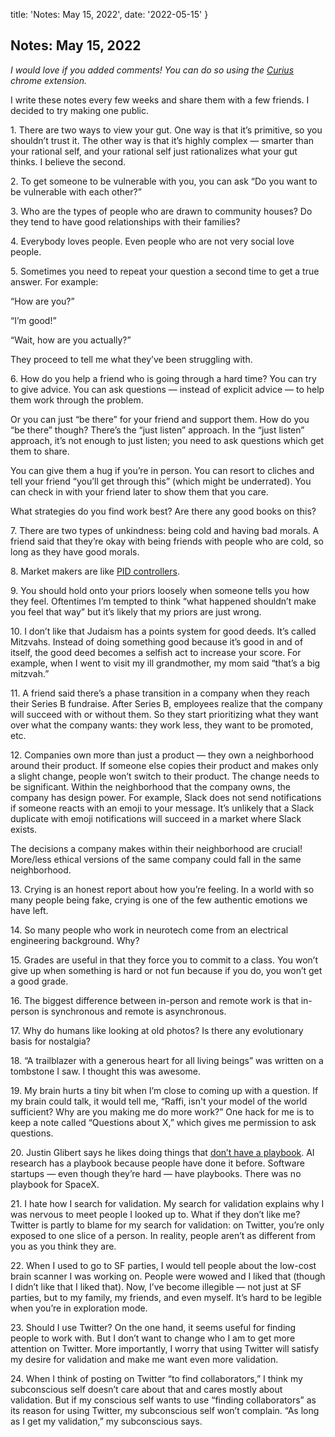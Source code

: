   title: 'Notes: May 15, 2022',
  date: '2022-05-15'
}

## Notes: May 15, 2022

_I would love if you added comments! You can do so using the [Curius](https://curius.app) chrome extension._

I write these notes every few weeks and share them with a few friends. I decided to try making one public.

1\. There are two ways to view your gut. One way is that it’s primitive, so you shouldn’t trust it. The other way is that it’s highly complex — smarter than your rational self, and your rational self just rationalizes what your gut thinks. I believe the second.

2\. To get someone to be vulnerable with you, you can ask “Do you want to be vulnerable with each other?”

3\. Who are the types of people who are drawn to community houses? Do they tend to have good relationships with their families?

4\. Everybody loves people. Even people who are not very social love people.

5\. Sometimes you need to repeat your question a second time to get a true answer. For example:

“How are you?”

“I’m good!”

“Wait, how are you actually?”

They proceed to tell me what they’ve been struggling with.

6\. How do you help a friend who is going through a hard time? You can try to give advice. You can ask questions — instead of explicit advice — to help them work through the problem.

Or you can just “be there” for your friend and support them. How do you “be there” though? There’s the “just listen” approach. In the “just listen” approach, it’s not enough to just listen; you need to ask questions which get them to share.

You can give them a hug if you’re in person. You can resort to cliches and tell your friend “you’ll get through this” (which might be underrated). You can check in with your friend later to show them that you care.

What strategies do you find work best? Are there any good books on this?

7\. There are two types of unkindness: being cold and having bad morals. A friend said that they’re okay with being friends with people who are cold, so long as they have good morals.

8\. Market makers are like [PID controllers](https://en.wikipedia.org/wiki/PID_controller).

9\. You should hold onto your priors loosely when someone tells you how they feel. Oftentimes I’m tempted to think “what happened shouldn’t make you feel that way” but it’s likely that my priors are just wrong.

10\. I don’t like that Judaism has a points system for good deeds. It’s called Mitzvahs. Instead of doing something good because it’s good in and of itself, the good deed becomes a selfish act to increase your score. For example, when I went to visit my ill grandmother, my mom said “that’s a big mitzvah.”

11\. A friend said there’s a phase transition in a company when they reach their Series B fundraise. After Series B, employees realize that the company will succeed with or without them. So they start prioritizing what they want over what the company wants: they work less, they want to be promoted, etc.

12\. Companies own more than just a product — they own a neighborhood around their product. If someone else copies their product and makes only a slight change, people won’t switch to their product. The change needs to be significant. Within the neighborhood that the company owns, the company has design power. For example, Slack does not send notifications if someone reacts with an emoji to your message. It’s unlikely that a Slack duplicate with emoji notifications will succeed in a market where Slack exists.

The decisions a company makes within their neighborhood are crucial! More/less ethical versions of the same company could fall in the same neighborhood.

13\. Crying is an honest report about how you’re feeling. In a world with so many people being fake, crying is one of the few authentic emotions we have left.

14\. So many people who work in neurotech come from an electrical engineering background. Why?

15\. Grades are useful in that they force you to commit to a class. You won’t give up when something is hard or not fun because if you do, you won’t get a good grade.

16\. The biggest difference between in-person and remote work is that in-person is synchronous and remote is asynchronous.

17\. Why do humans like looking at old photos? Is there any evolutionary basis for nostalgia?

18\. “A trailblazer with a generous heart for all living beings” was written on a tombstone I saw. I thought this was awesome.

19\. My brain hurts a tiny bit when I’m close to coming up with a question. If my brain could talk, it would tell me, “Raffi, isn't your model of the world sufficient? Why are you making me do more work?” One hack for me is to keep a note called “Questions about X,” which gives me permission to ask questions.

20\. Justin Glibert says he likes doing things that [don’t have a playbook](https://masterplan.substack.com/p/master-plan-justin-glibert-foundation?curius=521%2C3%2C1599%2C1294%2C1417%2C30%2C1419&s=r). AI research has a playbook because people have done it before. Software startups — even though they’re hard — have playbooks. There was no playbook for SpaceX.

21\. I hate how I search for validation. My search for validation explains why I was nervous to meet people I looked up to. What if they don’t like me? Twitter is partly to blame for my search for validation: on Twitter, you’re only exposed to one slice of a person. In reality, people aren’t as different from you as you think they are.

22\. When I used to go to SF parties, I would tell people about the low-cost brain scanner I was working on. People were wowed and I liked that (though I didn’t like that I liked that). Now, I’ve become illegible — not just at SF parties, but to my family, my friends, and even myself. It’s hard to be legible when you’re in exploration mode.

23\. Should I use Twitter? On the one hand, it seems useful for finding people to work with. But I don’t want to change who I am to get more attention on Twitter. More importantly, I worry that using Twitter will satisfy my desire for validation and make me want even more validation.

24\. When I think of posting on Twitter “to find collaborators,” I think my subconscious self doesn’t care about that and cares mostly about validation. But if my conscious self wants to use “finding collaborators” as its reason for using Twitter, my subconscious self won’t complain. “As long as I get my validation,” my subconscious says.

